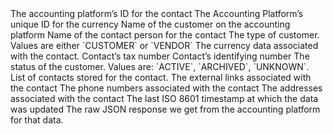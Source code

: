 <ResponseField name="platform_id" type="string" required>
  The accounting platform’s ID for the contact
</ResponseField>

<ResponseField name="currency_id" type="string">
  The Accounting Platform’s unique ID for the currency
</ResponseField>

<ResponseField name="name" type="string">
  Name of the customer on the accounting platform
</ResponseField>

<ResponseField name="contact_name" type="string">
  Name of the contact person for the contact
</ResponseField>

<ResponseField name="contact_type" type="enum">
  The type of customer. Values are either `CUSTOMER` or `VENDOR`
</ResponseField>

<ResponseField name="currency" type="object">
  The currency data associated with the contact.
  <Expandable title="properties">
    <ResponseField name="data" type="Object">
      <Expandable title="properties">
        <Snippet file="currency_snippet.mdx" />
      </Expandable>
    </ResponseField>
  </Expandable>
</ResponseField>

<ResponseField name="tax_number" type="string">
  Contact’s tax number
</ResponseField>

<ResponseField name="registration_number" type="string">
  Contact’s identifying number
</ResponseField>

<ResponseField name="status" type="enum">
  The status of the customer. Values are: `ACTIVE`, `ARCHIVED`, `UNKNOWN`.
</ResponseField>

<ResponseField name="contact_persons" type="Contact Person">
  List of contacts stored for the contact.
</ResponseField>

<ResponseField name="external_links" type="External Link">
  The external links associated with the contact
  <Expandable title="properties">
    <ResponseField name="data" type="Object">
      <Expandable title="properties">
        <Snippet file="externalLink.mdx" />
      </Expandable>
    </ResponseField>
  </Expandable>
</ResponseField>

<ResponseField name="phone_numbers" type="Phone Number">
  The phone numbers associated with the contact
  <Expandable title="properties">
    <ResponseField name="data" type="Object">
      <Expandable title="properties">
        <Snippet file="phone.mdx" />
      </Expandable>
    </ResponseField>
  </Expandable>
</ResponseField>

<ResponseField name="addresses" type="Address">
  The addresses associated with the contact
  <Expandable title="properties">
    <ResponseField name="data" type="Object">
      <Expandable title="properties">
        <Snippet file="addresses.mdx" />
      </Expandable>
    </ResponseField>
  </Expandable>
</ResponseField>

<ResponseField name="updated_at" type="date" required>
  The last ISO 8601 timestamp at which the data was updated
</ResponseField>

<ResponseField name="raw_data" type="Object">
  The raw JSON response we get from the accounting platform for that data.
</ResponseField>
